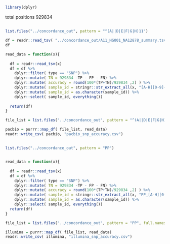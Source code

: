 

```r

library(dplyr)

```

total positions  929834

##
```r

list.files("../concordance_out", pattern = "^(A||D|E|F|G|H)11")

df = readr::read_tsv( "../concordance_out/A11_HG001_NA12878_summary.tsv")
df

read_data = function(x){
  
  df = readr::read_tsv(x)
  df = df %>% 
    dplyr::filter( type == "SNP") %>% 
    dplyr::mutate( TN = 929834 -TP - FP - FN) %>% 
    dplyr::mutate( accuracy = round(100*(TP+TN)/929834 ,2) ) %>% 
    dplyr::mutate( sample_id = stringr::str_extract_all(x, "[A-H][0-9]{2}_HG00[1-9]_NA[0-9]{5}")) %>% 
    dplyr::mutate( sample_id = as.character(sample_id)) %>% 
    dplyr::select( sample_id, everything())
   
  return(df)
}

file_list = list.files("../concordance_out", pattern = "^(A||D|E|F|G|H)11", full.names = T)

pacbio = purrr::map_df( file_list, read_data)
readr::write_csv( pacbio, "pacbio_snp_accuracy.csv")

```



##
```r

list.files("../concordance_out", pattern = "PP")


read_data = function(x){
  
  df = readr::read_tsv(x)
  df = df %>% 
    dplyr::filter( type == "SNP") %>% 
    dplyr::mutate( TN = 929834 -TP - FP - FN) %>% 
    dplyr::mutate( accuracy = round(100*(TP+TN)/929834 ,2) ) %>% 
    dplyr::mutate( sample_id = stringr::str_extract_all(x, "PP_[A-H][0-9]{2}_HG00[1-9]_NA[0-9]{5}")) %>% 
    dplyr::mutate( sample_id = as.character(sample_id)) %>% 
    dplyr::select( sample_id, everything())
  return(df)
}

file_list = list.files("../concordance_out", pattern = "PP", full.names = T)

illumina = purrr::map_df( file_list, read_data)
readr::write_csv( illumina, "illumina_snp_accuracy.csv")

```